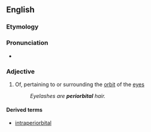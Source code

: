 ==English==

===Etymology===
{{prefix|en|peri|orbital}}

===Pronunciation===
* {{rhymes|en|ɔː(ɹ)bɪtəl}}

===Adjective===
{{en-adj|-}}

# Of, pertaining to or surrounding the [[orbit]] of the [[eye]]s
#: ''Eyelashes are '''periorbital''' hair.''

====Derived terms====
* [[intraperiorbital]]